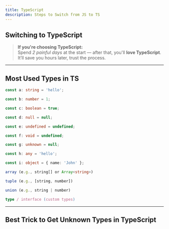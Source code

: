 ```yaml
---
title: TypeScript
description: Steps to Switch from JS to TS
---
```


## Switching to TypeScript

> **If you're choosing TypeScript:**  
Spend *2 painful days* at the start — after that, you'll **love TypeScript**.  
It’ll save you hours later, trust the process.

<YTP youtubeUrl='https://youtu.be/cnoM8scJZ98?si=36rCDdG3y8Js7Fr-' startTime='00:44' endTime='08:58' />

---

## Most Used Types in TS
```ts title="Types"
const a: string = 'hello';

const b: number = 1;

const c: boolean = true;

const d: null = null;

const e: undefined = undefined;

const f: void = undefined;

const g: unknown = null;

const h: any = 'hello';

const i: object = { name: 'John' };

array (e.g., string[] or Array<string>)

tuple (e.g., [string, number])

union (e.g., string | number)

type / interface (custom types)
```

---

## Best Trick to Get Unknown Types in TypeScript
<YTP youtubeUrl='https://youtu.be/cnoM8scJZ98?si=36rCDdG3y8Js7Fr-' startTime='04:04' endTime='05:00' />
